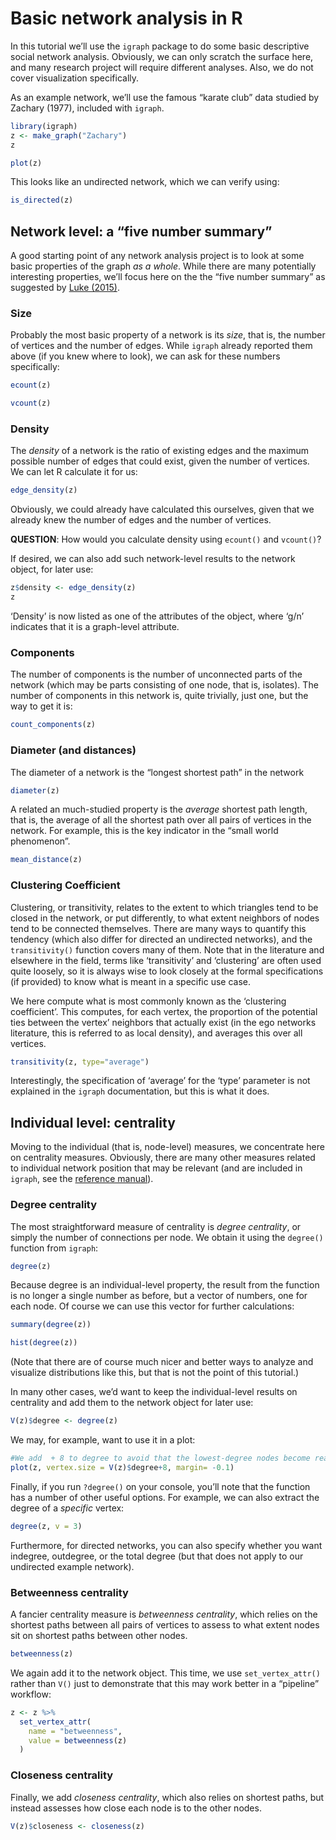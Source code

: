 # Basic network analysis in R

In this tutorial we'll use the `igraph` package to do some basic descriptive social network analysis. Obviously, we can only scratch the surface here, and many research project will require different analyses. Also, we do not cover visualization specifically. 

As an example network, we'll use the famous "karate club" data studied by Zachary (1977), included with `igraph`.

```r
library(igraph)
z <- make_graph("Zachary")
z
```

```r
plot(z)
```


This looks like an undirected network, which we can verify using:

```r
is_directed(z)
```


## Network level: a "five number summary"

A good starting point of any network analysis project is to look at some basic properties of the graph *as a whole*. While there are many potentially interesting properties, we'll focus here on the the "five number summary" as suggested by [Luke (2015)](https://link.springer.com/book/10.1007/978-3-319-23883-8).

### Size

Probably the most basic property of a network is its *size*, that is, the number of vertices and the number of edges. While `igraph` already reported them above (if you knew where to look), we can ask for these numbers specifically:

```r
ecount(z)
```
```r
vcount(z)
```


### Density

The *density* of a network is the ratio of existing edges and the maximum possible number of edges that could exist, given the number of vertices. We can let R calculate it for us:

```r
edge_density(z)
```

Obviously, we could already have calculated this ourselves, given that we already knew the number of edges and the number of vertices.

**QUESTION**: How would you calculate density using `ecount()` and `vcount()`?

If desired, we can also add such network-level results to the network object, for later use:

```r
z$density <- edge_density(z)
z
```
'Density' is now listed as one of the attributes of the object, where 'g/n' indicates that it is a graph-level attribute. 

### Components

The number of components is the number of unconnected parts of the network (which may be parts consisting of one node, that is, isolates). The number of components in this network is, quite trivially, just one, but the way to get it is:
```r
count_components(z)
```


### Diameter (and distances)
The diameter of a network is the "longest shortest path" in the network
```r
diameter(z)
```

A related an much-studied property is the *average* shortest path length, that is, the average of all the shortest path over all pairs of vertices in the network. For example, this is the key indicator in the "small world phenomenon".  

```r
mean_distance(z)
```



### Clustering Coefficient

Clustering, or transitivity, relates to the extent to which triangles tend to be closed in the network, or put differently, to what extent neighbors of nodes tend to be connected themselves. There are many ways to quantify this tendency (which also differ for directed an undirected networks), and the `transitivity()` function covers many of them. Note that in the literature and elsewhere in the field, terms like 'transitivity' and 'clustering'  are often used quite loosely, so it is always wise to look closely at the formal specifications (if provided) to know what is meant in a specific use case.

We here compute what is most commonly known as the 'clustering coefficient'. This computes, for each vertex, the proportion of the potential ties between the vertex' neighbors that actually exist (in the ego networks literature, this is referred to as local density), and averages this over all vertices.  

```r
transitivity(z, type="average")
```

Interestingly, the specification of 'average' for the 'type' parameter is not explained in the `igraph` documentation, but this is what it does. 

## Individual level: centrality

Moving to the individual (that is, node-level) measures, we concentrate here on centrality measures. Obviously, there are many other measures related to individual network position that may be relevant (and are included in `igraph`, see the [reference manual](https://r.igraph.org/reference/index.html#structural-properties)).

### Degree centrality

The most straightforward measure of centrality is *degree centrality*, or simply the number of connections per node. We obtain it using the `degree()` function from `igraph`:

```r
degree(z)
```

Because degree is an individual-level property, the result from the function is no longer a single number as before, but a vector of numbers, one for each node. Of course we can use this vector for further calculations:
```r
summary(degree(z))
```

```r
hist(degree(z))
```

(Note that there are of course much nicer and better ways to analyze and visualize distributions like this, but that is not the point of this tutorial.)

In many other cases, we'd want to keep the individual-level results on centrality and add them to the network object for later use: 

```r
V(z)$degree <- degree(z)
```


We may, for example, want to use it in a plot:

```r
#We add  + 8 to degree to avoid that the lowest-degree nodes become really small and specify margin = -0.1 to reduce the whitespace around the plot
plot(z, vertex.size = V(z)$degree+8, margin= -0.1)
```


Finally, if you run `?degree()` on your console, you'll note that the function has a number of other useful options. For example, we can also extract the degree of a  *specific*  vertex:

```r
degree(z, v = 3)
```

Furthermore, for directed networks, you can also specify whether you want indegree, outdegree, or the total degree (but that does not apply to our undirected example network).

### Betweenness centrality

A fancier centrality measure is *betweenness centrality*, which relies on the shortest paths between all pairs of vertices to assess to what extent nodes sit on shortest paths between other nodes. 

```r
betweenness(z)
```

We again add it to the network object. This time, we use `set_vertex_attr()` rather than `V()` just to demonstrate that this may work better in a "pipeline" workflow:


```r
z <- z %>% 
  set_vertex_attr(
    name = "betweenness",
    value = betweenness(z)
  )
```


### Closeness centrality

Finally, we add *closeness centrality*, which also relies on shortest paths, but instead assesses how close each node is to the other nodes.

```r
V(z)$closeness <- closeness(z)
```

